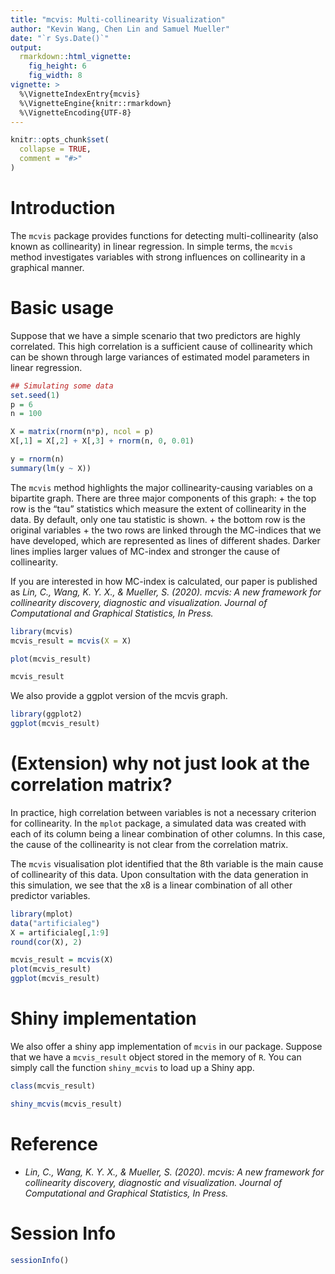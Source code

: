 ```yaml
---
title: "mcvis: Multi-collinearity Visualization"
author: "Kevin Wang, Chen Lin and Samuel Mueller"
date: "`r Sys.Date()`"
output: 
  rmarkdown::html_vignette:
    fig_height: 6
    fig_width: 8
vignette: >
  %\VignetteIndexEntry{mcvis}
  %\VignetteEngine{knitr::rmarkdown}
  %\VignetteEncoding{UTF-8}
---
```


```r
knitr::opts_chunk$set(
  collapse = TRUE,
  comment = "#>"
)
```



# Introduction

The `mcvis` package provides functions for detecting multi-collinearity (also known as collinearity) in linear regression. In simple terms, the `mcvis` method investigates variables with strong influences on collinearity in a graphical manner. 


# Basic usage 

Suppose that we have a simple scenario that two predictors are highly correlated. This high correlation is a sufficient cause of collinearity which can be shown through large variances of estimated model parameters in linear regression.

```r
## Simulating some data
set.seed(1)
p = 6
n = 100

X = matrix(rnorm(n*p), ncol = p)
X[,1] = X[,2] + X[,3] + rnorm(n, 0, 0.01)

y = rnorm(n)
summary(lm(y ~ X))
```


The `mcvis` method highlights the major collinearity-causing variables on a bipartite graph. There are three major components of this graph:
 + the top row is the "tau" statistics which measure the extent of collinearity in the data. By default, only one tau statistic is shown. 
 + the bottom row is the original variables
 + the two rows are linked through the MC-indices that we have developed, which are represented as lines of different shades. Darker lines implies larger values of MC-index and stronger the cause of collinearity. 
 
 
If you are interested in how MC-index is calculated, our paper is published as *Lin, C., Wang, K. Y. X., & Mueller, S. (2020). mcvis: A new framework for collinearity discovery, diagnostic and visualization. Journal of Computational and Graphical Statistics, In Press.*

```r
library(mcvis)
mcvis_result = mcvis(X = X)

plot(mcvis_result)

mcvis_result
```


We also provide a ggplot version of the mcvis graph. 

```r
library(ggplot2)
ggplot(mcvis_result)
```


# (Extension) why not just look at the correlation matrix?

In practice, high correlation between variables is not a necessary criterion for collinearity. In the `mplot` package, a simulated data was created with each of its column being a linear combination of other columns. In this case, the cause of the collinearity is not clear from the correlation matrix. 


The `mcvis` visualisation plot identified that the 8th variable is the main cause of collinearity of this data. Upon consultation with the data generation in this simulation, we see that the x8 is a linear combination of all other predictor variables. 

```r
library(mplot)
data("artificialeg")
X = artificialeg[,1:9]
round(cor(X), 2)

mcvis_result = mcvis(X)
plot(mcvis_result)
ggplot(mcvis_result)
```


# Shiny implementation

We also offer a shiny app implementation of `mcvis` in our package. Suppose that we have a `mcvis_result` object stored in the memory of `R`. You can simply call the function `shiny_mcvis` to load up a Shiny app. 

```r
class(mcvis_result)
```


```r
shiny_mcvis(mcvis_result)
```

# Reference

+ *Lin, C., Wang, K. Y. X., & Mueller, S. (2020). mcvis: A new framework for collinearity discovery, diagnostic and visualization. Journal of Computational and Graphical Statistics, In Press.*

# Session Info

```r
sessionInfo()
```

